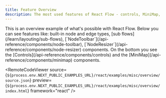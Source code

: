 ```yaml
---
title: Feature Overview
description: The most used features of React Flow - controls, MiniMap, node types, edge types, edge labels, and custom styling.
---
```



<ExampleLayout>
This is an overview example of what's possible with React Flow. Below you can see features like: built-in node and edge types, [sub flows](/learn/layouting/sub-flows), [`NodeToolbar`](/api-reference/components/node-toolbar), [`NodeResizer`](/api-reference/components/node-resizer) components. On the bottom you see the [Controls](/api-reference/components/controls) and the [MiniMap](/api-reference/components/minimap) components.

<RemoteCodeViewer
  source={`${process.env.NEXT_PUBLIC_EXAMPLES_URL}/react/examples/misc/overview/source.json`}
  preview={`${process.env.NEXT_PUBLIC_EXAMPLES_URL}/react/examples/misc/overview/index.html`}
  framework="react"
/>

</ExampleLayout>
